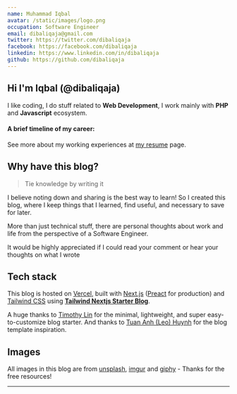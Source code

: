 ```yaml
---
name: Muhammad Iqbal
avatar: /static/images/logo.png
occupation: Software Engineer
email: dibaliqaja@gmail.com
twitter: https://twitter.com/dibaliqaja
facebook: https://facebook.com/dibaliqaja
linkedin: https://www.linkedin.com/in/dibaliqaja
github: https://github.com/dibaliqaja
---
```



## Hi <Twemoji emoji="waving hand" /> I'm Iqbal (@dibaliqaja)

I like coding, I do stuff related to **Web Development**, I work mainly with **PHP** and **Javascript** ecosystem.

#### A brief timeline of my career:

<Timeline />

See more about my working experiences at [my resume](/resume) page.

## Why have this blog?

> Tie knowledge by writing it

I believe noting down and sharing is the best way to learn! So I created this blog, where I keep things that I learned, find useful, and necessary to save for later.

More than just technical stuff, there are personal thoughts about work and life from the perspective of a Software Engineer.

It would be highly appreciated if I could read your comment or hear your thoughts on what I wrote <Twemoji emoji="clinking-beer-mugs" />

## Tech stack

This blog is hosted on [Vercel](https://vercel.com/), built with [Next.js](https://nextjs.org/) ([Preact](https://preactjs.com/) for production) and [Tailwind CSS](https://tailwindcss.com/) using [**Tailwind Nextjs Starter Blog**](https://github.com/timlrx/tailwind-nextjs-starter-blog).

A huge thanks to [Timothy Lin](https://twitter.com/timlrxx) for the minimal, lightweight, and super easy-to-customize blog starter. And
thanks to [Tuan Anh (Leo) Huynh](https://twitter.com/hta218_) for the blog template inspiration.

## Images

All images in this blog are from [unsplash](https://unsplash.com/), [imgur](https://imgur.com) and [giphy](https://giphy.com/) - Thanks for the free resources!

---
